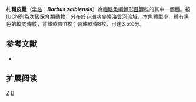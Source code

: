 {{Speciesbox 
| taxon = Barbus zalbiensis
| status = VU
| status_system = IUCN3.1
| authority = [[Blache|Blache]] & [[Miton|Miton]], 1960
| synonyms =
}}

'''札爾皮魮'''（[[学名|学名]]：'''''Barbus zalbiensis'''''）為[[輻鰭魚綱|輻鰭魚綱]][[鯉形目|鯉形目]][[鯉科|鯉科]]的其中一個[[種|種]]。被[[IUCN|IUCN]]列為次級保育類動物，分布於[[非洲|非洲]][[喀麥隆|喀麥隆]][[洛貢河|洛貢河]]流域，本魚體型小，體有黑色的縱向條紋，背鰭軟條11枚；臀鰭軟條8枚，可達3.5公分。

== 参考文献 ==
*{{FishBase_species|genus=Barbus|species=zalbiensis|year=2011|month=12}}

== 扩展阅读 ==
{{refbegin}}
{{wikispecies-inline|Barbus zalbiensis|札爾皮魮}}
{{refend}}
{{Taxonbar|from=Q3752018}}

[[Category:魮屬|Z]]
[[Category:1960年描述的魚類|B]]

{{魚類小作品}}